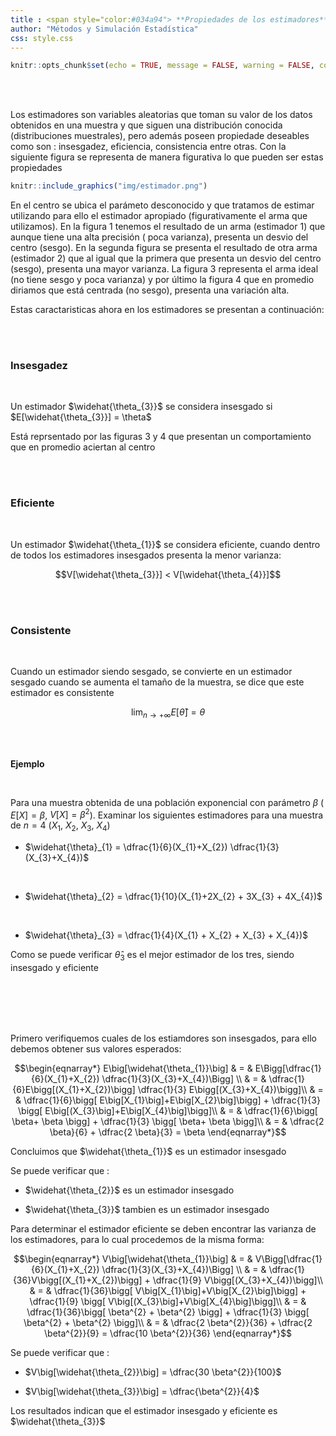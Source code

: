 ```yaml
---
title : <span style="color:#034a94"> **Propiedades de los estimadores**</span>
author: "Métodos y Simulación Estadística"
css: style.css
---
```


```r
knitr::opts_chunk$set(echo = TRUE, message = FALSE, warning = FALSE, comment = NA)
```

<br/><br/>

Los estimadores son variables aleatorias que toman su valor de los datos obtenidos en una muestra y que siguen una distribución conocida (distribuciones muestrales), pero además poseen propiedade deseables como son : insesgadez, eficiencia, consistencia entre otras. Con la siguiente figura se representa de manera figurativa lo que pueden ser estas propiedades 


```r
knitr::include_graphics("img/estimador.png")
```

En el centro se ubica el parámeto desconocido y que tratamos de estimar utilizando para ello el estimador apropiado (figurativamente el arma que utilizamos).  En la figura 1 tenemos el resultado de un arma (estimador 1) que aunque tiene una alta precisión  ( poca varianza), presenta un desvio del centro  (sesgo). En la segunda figura se presenta el resultado de otra arma (estimador 2) que al igual que la primera que presenta un desvio del centro (sesgo), presenta una mayor varianza. La figura 3 representa el arma ideal (no tiene sesgo y poca varianza) y por último la figura 4 que en promedio diriamos que está centrada (no sesgo), presenta una variación alta.

Estas caractaristicas ahora en los estimadores se presentan a continuación:

<br/><br/>

### **Insesgadez**

<br/>

Un estimador $\widehat{\theta_{3}}$ se considera insesgado si $E[\widehat{\theta_{3}}] = \theta$

Está reprsentado por las figuras 3 y 4 que presentan un comportamiento que en promedio aciertan al centro

<br/><br/>

### **Eficiente**

<br/>

Un estimador  $\widehat{\theta_{1}}$ se considera eficiente, cuando dentro de todos los estimadores insesgados presenta la menor varianza:

$$V[\widehat{\theta_{3}}] < V[\widehat{\theta_{4}}]$$


<br/><br/>

### **Consistente**

<br/>

Cuando un estimador siendo sesgado, se convierte en un estimador sesgado cuando se aumenta el tamaño de la muestra, se dice que este estimador es consistente


$$\lim_{n \to{+}\infty} E[\widehat{\theta}] = \theta$$


<br/><br/>


**Ejemplo**

<br/>

Para una muestra obtenida de una población exponencial con parámetro $\beta$ ( $E[X]=\beta$, $V[X]=\beta^{2}$). Examinar los siguientes estimadores para una muestra de $n=4$ ($X_{1}$, $X_{2}$, $X_{3}$, $X_{4}$)

+ $\widehat{\theta}_{1} = \dfrac{1}{6}(X_{1}+X_{2}) \dfrac{1}{3}(X_{3}+X_{4})$

<br/>

+ $\widehat{\theta}_{2} = \dfrac{1}{10}(X_{1}+2X_{2} + 3X_{3} + 4X_{4})$

<br/>

+ $\widehat{\theta}_{3} = \dfrac{1}{4}(X_{1} + X_{2} + X_{3} + X_{4})$


Como se puede verificar  $\widehat{\theta}_{3}$ es el mejor estimador de los tres, siendo insesgado y eficiente

<br/><br/><br/><br/>


Primero verifiquemos cuales de los estiamdores son insesgados, para ello debemos obtener sus valores esperados:


$$\begin{eqnarray*}
E\big[\widehat{\theta_{1}}\big] & = & E\Bigg[\dfrac{1}{6}(X_{1}+X_{2}) \dfrac{1}{3}(X_{3}+X_{4})\Bigg] \\
                      & = & \dfrac{1}{6}E\bigg[(X_{1}+X_{2})\bigg] \dfrac{1}{3} E\bigg[(X_{3}+X_{4})\bigg]\\
                      & = &  \dfrac{1}{6}\bigg[ E\big[X_{1}\big]+E\big[X_{2}\big]\bigg] + \dfrac{1}{3} \bigg[ E\big[(X_{3}\big]+E\big[X_{4}\big]\bigg]\\
                      & = & \dfrac{1}{6}\bigg[ \beta+ \beta  \bigg] + \dfrac{1}{3} \bigg[ \beta+ \beta \bigg]\\
                      & = & \dfrac{2 \beta}{6} + \dfrac{2 \beta}{3}  = \beta
\end{eqnarray*}$$

Concluimos que $\widehat{\theta_{1}}$ es un estimador insesgado


Se puede verificar que :  

* $\widehat{\theta_{2}}$ es un estimador insesgado

* $\widehat{\theta_{3}}$ tambien es un estimador insesgado


Para determinar el estimador eficiente se deben encontrar las varianza de los estimadores, para lo cual procedemos de la misma forma:


$$\begin{eqnarray*}
V\big[\widehat{\theta_{1}}\big] & = & V\Bigg[\dfrac{1}{6}(X_{1}+X_{2}) \dfrac{1}{3}(X_{3}+X_{4})\Bigg] \\
                      & = & \dfrac{1}{36}V\bigg[(X_{1}+X_{2})\bigg] + \dfrac{1}{9} V\bigg[(X_{3}+X_{4})\bigg]\\
                      & = &  \dfrac{1}{36}\bigg[ V\big[X_{1}\big]+V\big[X_{2}\big]\bigg] + \dfrac{1}{9} \bigg[ V\big[(X_{3}\big]+V\big[X_{4}\big]\bigg]\\
                      & = & \dfrac{1}{36}\bigg[ \beta^{2} + \beta^{2}  \bigg] + \dfrac{1}{3} \bigg[ \beta^{2} + \beta^{2} \bigg]\\
                      & = & \dfrac{2 \beta^{2}}{36} + \dfrac{2 \beta^{2}}{9}  = \dfrac{10 \beta^{2}}{36}
\end{eqnarray*}$$


Se puede verificar que :  

* $V\big[\widehat{\theta_{2}}\big] =  \dfrac{30 \beta^{2}}{100}$

* $V\big[\widehat{\theta_{3}}\big] =  \dfrac{\beta^{2}}{4}$

Los resultados indican que el estimador insesgado y eficiente es $\widehat{\theta_{3}}$







